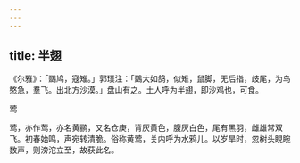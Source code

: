 ```yaml
---
---
---
```

title: 半翅
---



《尔雅》：「鵽鸠，寇雉。」郭璞注：「鵽大如鸽，似雉，鼠脚，无后指，歧尾，为鸟憨急，羣飞。出北方沙漠。」盘山有之。土人呼为半翅，即沙鸡也，可食。

莺

莺，亦作莺，亦名黄鹂，又名仓庚，背灰黄色，腹灰白色，尾有黑羽，雌雄常双飞。初春始鸣，声宛转清脆。俗称黄莺，关内呼为水鸦儿。以岁旱时，忽树头睍睕数声，则滂沱立至，故获此名。
